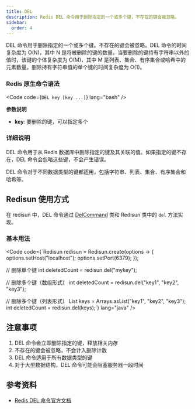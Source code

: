 ```yaml
---
title: DEL
description: Redis DEL 命令用于删除指定的一个或多个键，不存在的键会被忽略。
sidebar:
  order: 4
---
```



DEL 命令用于删除指定的一个或多个键。不存在的键会被忽略。DEL 命令的时间复杂度为 O(N)，其中 N 是将被删除的键的数量。当要删除的键持有字符串以外的值时，该键的个体复杂度为 O(M)，其中 M 是列表、集合、有序集合或哈希中的元素数量。删除持有字符串值的单个键的时间复杂度为 O(1)。

### Redis 原生命令语法

<Code code={`DEL key [key ...]`} lang="bash" />

**参数说明**

- **key**: 要删除的键，可以指定多个

### 详细说明

DEL 命令用于从 Redis 数据库中删除指定的键及其关联的值。如果指定的键不存在，DEL 命令会忽略这些键，不会产生错误。

DEL 命令对于不同数据类型的键都适用，包括字符串、列表、集合、有序集合和哈希等。

## Redisun 使用方式

在 redisun 中，DEL 命令通过 [DelCommand](https://gitee.com/smartboot/redisun/blob/master/src/main/java/tech/smartboot/redisun/cmd/DelCommand.java) 类和 Redisun 类中的 `del` 方法实现。

### 基本用法

<Code code={`Redisun redisun = Redisun.create(options -> {
    options.setHost("localhost");
    options.setPort(6379);
});

// 删除单个键
int deletedCount = redisun.del("mykey");

// 删除多个键（数组形式）
int deletedCount = redisun.del("key1", "key2", "key3");

// 删除多个键（列表形式）
List<String> keys = Arrays.asList("key1", "key2", "key3");
int deletedCount = redisun.del(keys);`} lang="java" />

## 注意事项

1. DEL 命令会立即删除指定的键，释放相关内存
2. 不存在的键会被忽略，不会计入删除计数
3. DEL 命令适用于所有数据类型的键
4. 对于大型数据结构，DEL 命令可能会阻塞服务器一段时间

## 参考资料

- [Redis DEL 命令官方文档](https://redis.io/docs/latest/commands/del/)